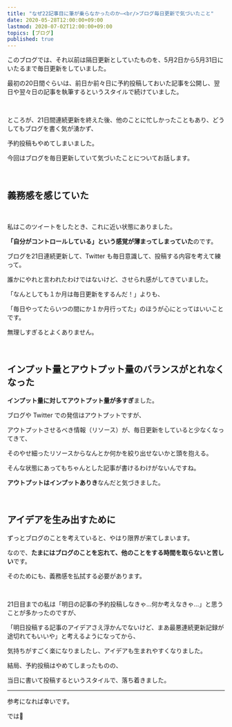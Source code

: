 ```yaml
---
title: "なぜ22記事目に筆が乗らなかったのか―<br/>ブログ毎日更新で気づいたこと"
date: 2020-05-28T12:00:00+09:00
lastmod: 2020-07-02T12:00:00+09:00
topics: [ブログ]
published: true
---
```


このブログでは、それ以前は隔日更新としていたものを、5月2日から5月31日にいたるまで毎日更新をしていました。

最初の20日間ぐらいは、前日か前々日に予約投稿しておいた記事を公開し、翌日や翌々日の記事を執筆するというスタイルで続けていました。

<br/>

ところが、21日間連続更新を終えた後、他のことに忙しかったこともあり、どうしてもブログを書く気が湧かず、

<!--more-->

予約投稿もやめてしまいました。

今回はブログを毎日更新していて気づいたことについてお話します。

<br/>

## 義務感を感じていた

<tweet id="1263732740953763840" />

<br/>

私はこのツイートをしたとき、これに近い状態にありました。

**「自分がコントロールしている」という感覚が薄まってしまっていた**のです。

ブログを21日連続更新して、Twitter も毎日意識して、投稿する内容を考えて練って。

誰かにやれと言われたわけではないけど、させられ感がしてきていました。

「なんとしても１か月は毎日更新をするんだ！」よりも、

「毎日やってたらいつの間にか１か月行ってた」のほうが心にとってはいいことです。

無理しすぎるとよくありません。

<br/>

## インプット量とアウトプット量のバランスがとれなくなった

**インプット量に対してアウトプット量が多すぎ**ました。

ブログや Twitter での発信はアウトプットですが、

アウトプットさせるべき情報（リソース）が、毎日更新をしていると少なくなってきて、

そのやせ細ったリソースからなんとか何かを絞り出せないかと頭を抱える。

そんな状態にあってもちゃんとした記事が書けるわけがないんですね。

**アウトプットはインプットありき**なんだと気づきました。

<br/>

## アイデアを生み出すために

ずっとブログのことを考えていると、やはり限界が来てしまいます。

なので、**たまにはブログのことを忘れて、他のことをする時間を取らないと苦しい**です。

そのためにも、義務感を払拭する必要があります。

<br/>

21日目までの私は「明日の記事の予約投稿しなきゃ…何か考えなきゃ…」と思うことが多かったのですが、

「明日投稿する記事のアイデアさえ浮かんでないけど、まあ最悪連続更新記録が途切れてもいいや」と考えるようになってから、

気持ちがすごく楽になりましたし、アイデアも生まれやすくなりました。

結局、予約投稿はやめてしまったものの、

当日に書いて投稿するというスタイルで、落ち着きました。

<relpos link="seikahoukoku1" />

---

参考になれば幸いです。

では👋
